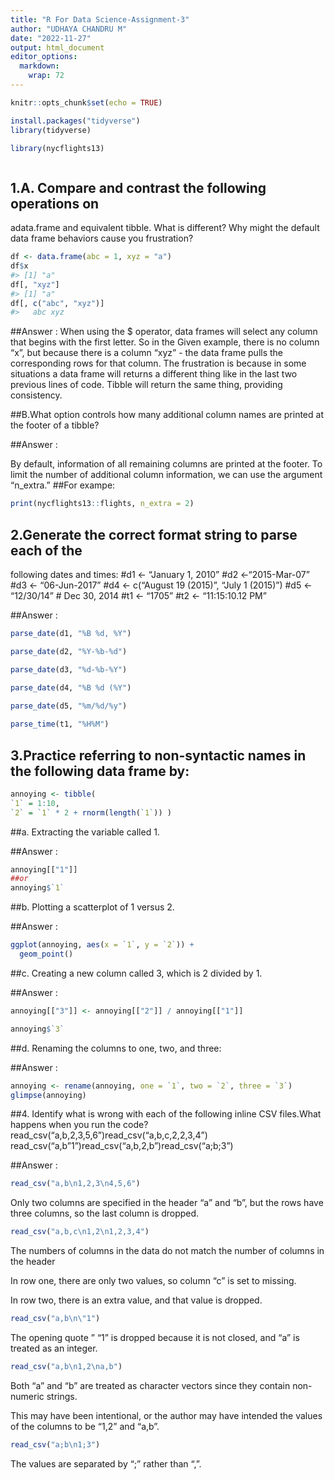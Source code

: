 ```yaml
---
title: "R For Data Science-Assignment-3"
author: "UDHAYA CHANDRU M"
date: "2022-11-27"
output: html_document
editor_options: 
  markdown: 
    wrap: 72
---
```


```r
knitr::opts_chunk$set(echo = TRUE)
```

```r
install.packages("tidyverse")
library(tidyverse)
```

```r
library(nycflights13)
```

```r
```

## 1.A. Compare and contrast the following operations on

adata.frame and equivalent tibble. What is different? Why might the
default data frame behaviors cause you frustration?

```r
df <- data.frame(abc = 1, xyz = "a")
df$x
#> [1] "a"
df[, "xyz"]
#> [1] "a"
df[, c("abc", "xyz")]
#>   abc xyz

```

##Answer : When using the \$ operator, data frames will select any
column that begins with the first letter. So in the Given example, there
is no column "x", but because there is a column "xyz" - the data frame
pulls the corresponding rows for that column. The frustration is because
in some situations a data frame will returns a different thing like in
the last two previous lines of code. Tibble will return the same thing,
providing consistency.

##B.What option controls how many additional column names are printed at
the footer of a tibble?

##Answer :

By default, information of all remaining columns are printed at the
footer. To limit the number of additional column information, we can use
the argument "n_extra." ##For exampe:

```r
print(nycflights13::flights, n_extra = 2)
```

## 2.Generate the correct format string to parse each of the

following dates and times: #d1 \<- "January 1, 2010" #d2
\<-"2015-Mar-07" #d3 \<- "06-Jun-2017" #d4 \<- c("August 19 (2015)",
"July 1 (2015)") #d5 \<- "12/30/14" \# Dec 30, 2014 #t1 \<- "1705" #t2
\<- "11:15:10.12 PM"

##Answer :

```r
parse_date(d1, "%B %d, %Y")

parse_date(d2, "%Y-%b-%d")

parse_date(d3, "%d-%b-%Y")

parse_date(d4, "%B %d (%Y")
           
parse_date(d5, "%m/%d/%y")

parse_time(t1, "%H%M")


```

## 3.Practice referring to non-syntactic names in the following data frame by:

```r
annoying <- tibble( 
`1` = 1:10, 
`2` = `1` * 2 + rnorm(length(`1`)) )

```

##a. Extracting the variable called 1.

##Answer :

```r
annoying[["1"]]
##or
annoying$`1`
```

##b. Plotting a scatterplot of 1 versus 2.

##Answer :

```r
ggplot(annoying, aes(x = `1`, y = `2`)) +
  geom_point()
```

##c. Creating a new column called 3, which is 2 divided by 1.

##Answer :

```r
annoying[["3"]] <- annoying[["2"]] / annoying[["1"]]

annoying$`3`
```

##d. Renaming the columns to one, two, and three:

##Answer :

```r
annoying <- rename(annoying, one = `1`, two = `2`, three = `3`)
glimpse(annoying)

```

##4. Identify what is wrong with each of the following inline CSV
files.What happens when you run the
code?read_csv("a,b\n1,2,3\n4,5,6")read_csv("a,b,c\n1,2\n1,2,3,4")
read_csv("a,b\n"1")read_csv("a,b\n1,2\na,b")read_csv("a;b\n1;3")

##Answer :

```r
read_csv("a,b\n1,2,3\n4,5,6") 
```

Only two columns are specified in the header "a" and "b", but the rows
have three columns, so the last column is dropped.

```r
read_csv("a,b,c\n1,2\n1,2,3,4")
```

The numbers of columns in the data do not match the number of columns in
the header

In row one, there are only two values, so column "c" is set to missing.

In row two, there is an extra value, and that value is dropped.

```r
read_csv("a,b\n\"1") 
```

The opening quote " "1" is dropped because it is not closed, and "a" is
treated as an integer.

```r
read_csv("a,b\n1,2\na,b")
```

Both "a" and "b" are treated as character vectors since they contain
non-numeric strings.

This may have been intentional, or the author may have intended the
values of the columns to be "1,2" and "a,b".

```r
read_csv("a;b\n1;3")
```

The values are separated by ";" rather than ",".
